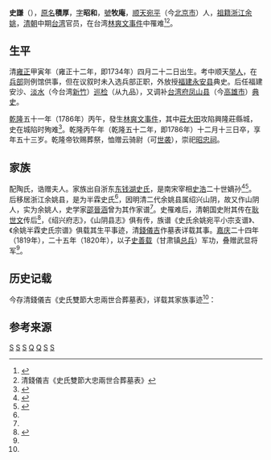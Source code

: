 '''史謙'''（{{bd|1734年||1786年|catIdx=S史}}），[[原名|原名]]'''積厚'''，[[表字|字]]'''昭和'''，[[號|號]]'''牧庵'''，[[顺天|顺天]][[宛平|宛平]]（今[[北京市|北京市]]）人，[[祖籍|祖籍]][[浙江|浙江]][[余姚|余姚]]，[[清朝|清朝]]中期[[台湾|台湾]]官员，在台湾[[林爽文事件|林爽文事件]]中罹难<ref>{{cite book |title=《臺灣史志論叢》|author=黃秀政  |year=1999 |location=台湾台北 |page=282 |isbn=9789571118406 |publisher=五南出版社}}</ref><ref name="qian">清錢儀吉《史氏雙節大忠兩世合葬墓表》</ref>。

==生平==

清[[雍正|雍正]]甲寅年（雍正十二年，即1734年）四月二十二日出生。考中顺天[[举人|举人]]，在[[兵部|兵部]]则例馆供事，但在议叙时未入选兵部正职，外放授[[福建|福建]][[永安县_(福建省)|永安县]]典史。后任福建安沙、[[淡水|淡水]]（今台湾[[新竹|新竹]]）[[巡检|巡检]]（从九品），又调补[[台湾府|台湾府]][[凤山县|凤山县]]（今[[高雄市|高雄市]]）[[典史|典史]]。

[[乾隆|乾隆]]五十一年（1786年）丙午，發生[[林爽文事件|林爽文事件]]，其中[[莊大田|莊大田]]攻陷興隆莊縣城，史在城陷时殉难<ref>{{cite web |url=http://kstown.chukps.kh.edu.tw/resource/topten/html/01/102.htm |title=歷史沿革 |publisher=高雄市本土教育 |access-date=2016-10-18 |archive-url=https://web.archive.org/web/20161229171256/http://kstown.chukps.kh.edu.tw/resource/topten/html/01/102.htm |archive-date=2016-12-29 |dead-url=yes }}</ref>。乾隆丙午年（乾隆五十二年，即1786年）十二月十三日卒，享年五十三岁。乾隆帝钦赐葬祭，恤赠云骑尉（可[[世袭|世袭]]），崇祀[[昭忠祠|昭忠祠]]。

==家族==
配陶氏，诰赠夫人。家族出自浙东[[东钱湖史氏|东钱湖史氏]]，是南宋宰相[[史浩|史浩]]二十世嫡孙<ref>{{cite web |url=http://www.sscqw.net/a/wenhua/lishi/2013/0803/579.html |title=史久瑜 |publisher=史氏春秋 |author=史美德 |date=2013-08-03 |accessdate=2016-10-18 |archive-date=2016-10-16 |archive-url=https://web.archive.org/web/20161016024947/http://www.sscqw.net/a/wenhua/lishi/2013/0803/579.html |dead-url=no }}</ref><ref>{{cite web |url=http://www.sscqw.net/a/xungen/jiedu/2013/0428/12.html |title=四明史Y染色体检测结果分析 |publisher=史氏春秋 |author=史定华 |date=2013-05-08 |accessdate=2016-10-18 |archive-date=2017-01-11 |archive-url=https://web.archive.org/web/20170111082113/http://www.sscqw.net/a/xungen/jiedu/2013/0428/12.html |dead-url=no }}</ref>。后移居浙江余姚县，是为半霖史氏<ref name="qian"/>，因明清二代余姚县属绍兴山阴，故又作山阴人，实为余姚人，史学家[[邵晉涵|邵晉涵]]曾为其作家谱<ref name="qian"/>。史罹难后，清朝国史附其传在[[耿世文|耿世文]]传后<ref>{{cite book |title=《清史稿全史人名索引 (上下冊)》|author=蘇慶彬  |year=2015 |location=香港 |page=135 |isbn=9789888310982 |publisher=中华书局}}</ref>，《绍兴府志》，《山阴县志》俱有传，族谱《史氏余姚宛平小宗支谱》、《余姚半霖史氏宗谱》俱载其生平事迹，清[[錢儀吉|錢儀吉]]作墓表详载其事。[[嘉庆|嘉庆]]二十四年（1819年），二十五年（1820年），以子[[史善载|史善载]]（甘肃镇[[总兵|总兵]]）军功，叠赠武显将军<ref name="qian"/>。

==历史记载==
今存清錢儀吉《史氏雙節大忠兩世合葬墓表》，详载其家族事迹<ref name="qian"/>：
{{squote|
<center>'''史氏雙節大忠兩世合葬墓表'''</center>
*史氏自壯候居溧陽為大宗，再遷至'''[[餘姚|餘姚]]'''，名系代嬗，不失其緒。[[邵晉涵|邵學士晉涵]]序其宗譜，謂數千年昭穆若眎諸掌者也。在明中葉，有自餘姚僑籍'''[[宛平|宛平]]'''者，溯壯侯之世四十有八，又八傳而至振常公。公諱名義，字振常，以字行茂學，早世。配同郡沈氏，時年二十有五，力貧撫其三歲孤。側室王，年二十有二，矢志同心，相提抱以存其宗，及長為鳳山公。王中歲，先沈卒，沈以老壽，終嘉慶間。邑人上其事，有司詔：“旌雙節”。時論以比蕭山汪氏，而史氏孤，盡節海外，光於前人，其事尢偉。
* 云：鳳山公，諱謙，字昭和，別字牧菴。以兵部則例館效力，敘選尉延平之永安，官二十年。兩攝安沙、下淡水巡檢，調尉臺灣之鳳山。廉而卹下，所至民親。
* 漳賊[[林爽文|林爽文]]起[[彰化縣|彰化]]，踞諸羅，南及鳳山。鳳山城自鄭氏築累土數尺耳，營兵號千人，分防十六七。公度不可守，誓以身殉。入辭其母曰：“兒不克終事母矣。願母自愛強飲食，無復念兒。”乃屬其子善載曰：“我死，職也。大母老矣，吾力不能滅賊，致震驚老母，罪也。汝奉大母避寇，亟出民吳永芳者，其人好義，可依恃，居又瀕海，若乘間北渡，庶免於難。大母安，我死瞑矣。”處分畢，徑出。禦賊不復顧。
* 賊[[莊大田|莊大田]]者，薄東門，公從知縣湯公大奎等，開城出擊。戰甚力，賊郤走至十餘里外。俄潛眾右移突傳北門，殺千總丁得秋，以入。公巷戰不利，馳遷縣廨，與湯公朝服座堂。蝗賊大至，奮起斫賊不殊，瞋目罵不絶，遂遭害，湯公亦死焉。乾隆五十一年十二月十三日也。至夜，百姓號赴為義，斂與湯公，竝殯於縣堂。
* 大兵檄調未集，義民四起撃賊，復數縣。顧力不及，俄又俱陷鳳山之再陷也。縱火陷廨、公棺及焉。百姓又號赴，掇骸骨櫝之，揭其官氏，奉之野廟中。
* 五十三年春，爽文等伏誅。公族弟積丙，方在軍中先驅，護其櫝內渡。善載始奉公喪，遂謀窀穸。初史氏之僑北者，世世皆反葬如禮。而振常公時尚權殯，故善載卜姚，於山陰南門外謝墅官山嶴之陽，兩世合葬焉。
* 公死事，聞高宗褒閔賜祭葬，世襲雲騎尉，祟祀昭忠祠。公娶蕭山陶氏，有子二人，長保善，夭；次[[史善載|善載]]，以廕仕，累官至甘肅、寧夏鎮總兵。道光元年，覃恩贈祖、考，兩世武顯將軍。妣皆太夫人，而庶祖母王，請貤贈如制。
* 善載晚自營，壙志從先人。故其葬同一山，三世宰木相望也。余既碑總鎮君之墓，感慨世德。復書沈、王兩母之苦節，及鳳山死事，本末而表於其阡。
<small> 賜進士出身、[[翰林院|翰林院]][[庶吉士|庶吉士]]、前任工科掌印[[給事中|給事中]]。[[嘉興|嘉興]]  錢儀吉  拜譔。</small><ref name="qian"/>
}}

==参考来源==
{{reflist|2}}

[[Category:余姚人|S]]
[[Category:宛平人|S]]
[[Category:清朝政治人物|S]]
[[Category:半霖史氏|Q]]
[[Category:鄞县史氏|Q]]
[[Category:台灣清治時期軍事人物|S]]
[[Category:清朝戰爭身亡者|S]]